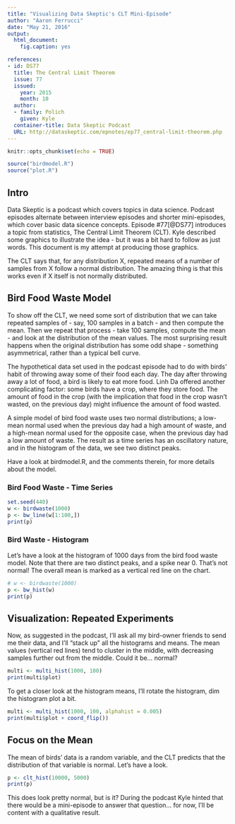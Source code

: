 ```yaml
---
title: "Visualizing Data Skeptic's CLT Mini-Episode"
author: "Aaron Ferrucci"
date: "May 21, 2016"
output:
  html_document:
    fig.caption: yes

references:
- id: DS77
  title: The Central Limit Theorem
  issue: 77
  issued:
    year: 2015
    month: 10
  author:
  - family: Polich
    given: Kyle
  container-title: Data Skeptic Podcast
  URL: http://dataskeptic.com/epnotes/ep77_central-limit-theorem.php
---
```


```r
knitr::opts_chunk$set(echo = TRUE)
```
```r
source("birdmodel.R")
source("plot.R")
```

## Intro
Data Skeptic is a podcast which covers topics in data science. Podcast episodes alternate between interview episodes and shorter mini-episodes, which cover basic data sicence concepts. Episode #77[@DS77] introduces a topic from statistics, The Central Limit Theorem (CLT). Kyle described some graphics to illustrate the idea - but it was a bit hard to follow as just words. This document is my attempt at producing those graphics.

The CLT says that, for any distribution X, repeated means of a number of samples from X follow a normal distribution. The amazing thing is that this works even if X itself is not normally distributed.

## Bird Food Waste Model
To show off the CLT, we need some sort of distribution that we can take repeated samples of - say, 100 samples in a batch - and then compute the mean. Then we repeat that process - take 100 samples, compute the mean - and look at the distribution of the mean values. The most surprising result happens when the original distribution has some odd shape - something asymmetrical, rather than a typical bell curve.

The hypothetical data set used in the podcast episode had to do with birds' habit of throwing away some of their food each day. The day after throwing away a lot of food, a bird is likely to eat more food. Linh Da offered another complicating factor: some birds have a crop, where they store food. The amount of food in the crop (with the implication that food in the crop wasn't wasted, on the previous day) might influence the amount of food wasted.

A simple model of bird food waste uses two normal distributions; a low-mean normal used when the previous day had a high amount of waste, and a high-mean normal used for the opposite case, when the previous day had a low amount of waste. The result as a time series has an oscillatory nature, and in the histogram of the data, we see two distinct peaks. 

Have a look at birdmodel.R, and the comments therein, for more details about the model.

### Bird Food Waste - Time Series
```r
set.seed(440)
w <- birdwaste(1000)
p <- bw_line(w[1:100,])
print(p)
```

### Bird Waste - Histogram
Let's have a look at the histogram of 1000 days from the bird food waste model. Note that there are two distinct peaks, and a spike near 0. That's not normal! The overall mean is marked as a vertical red line on the chart.
```r
# w <- birdwaste(1000)
p <- bw_hist(w)
print(p)
```

## Visualization: Repeated Experiments
Now, as suggested in the podcast, I'll ask all my bird-owner friends to send me their data, and I'll "stack up" all the histograms and means. The mean values (vertical red lines) tend to cluster in the middle, with decreasing samples further out from the middle. Could it be... normal?
```r
multi <- multi_hist(1000, 100)
print(multi$plot)
```

To get a closer look at the histogram means, I'll rotate the histogram, dim the histogram plot a bit.
```r
multi <- multi_hist(1000, 100, alphahist = 0.005)
print(multi$plot + coord_flip())
```

## Focus on the Mean
The mean of birds' data is a random variable, and the CLT predicts that the distribution of that variable is normal. Let's have a look.

``` r
p <- clt_hist(10000, 5000)
print(p)
```

This does look pretty normal, but is it? During the podcast Kyle hinted that there would be a mini-episode to answer that question... for now, I'll be content with a qualitative result.

